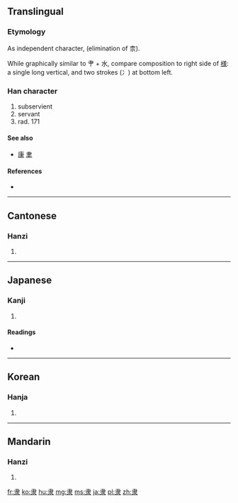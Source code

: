 {{also|隸|康}}
==Translingual==
{{stroke order|type=animate}}
{{zh-forms|隶|[[隸]]}}
===Etymology===
As independent character, {{Han simp|隸|f=柰|t=&nbsp;}} (elimination of 柰).

While graphically similar to 肀 + 水, compare composition to right side of [[様]]: a single long vertical, and two strokes (冫) at bottom left.

===Han character===
{{Han char|rn=171|rad=隶|as=00|sn=8|four=|canj=中水 (LE)}}

# subservient
# servant
# rad. 171

====See also====
* [[康]] [[聿]]

====References====
* {{Han ref|kx=1363.220|dkj=41923|dj=1867.100|hdz=74323.010|uh=96B6|ud=38582}}

----

==Cantonese==

===Hanzi===
{{yue-hanzi|jyut=|y=dai6|tra=隸}}

# {{defn|Cantonese|sort=隶00}}

----

==Japanese==

===Kanji===
{{ja-kanji|grade=|rs=隶00}}

# {{defn|Japanese|sort=隶00}}

====Readings====
* {{ja-readings|on=[[たい]] (tai), [[だい]] (dai), [[い]] (i)|kun=[[およぶ]] (oyobu)}}

----

==Korean==

===Hanja===
{{ko-hanja|hangeul=이|eumhun=|rv=i|mr=i|y=i}}

# {{defn|Korean|sort=隶00}}

----

==Mandarin==

===Hanzi===
{{cmn-hanzi|tra=隸|pin=[[lì]] ([[li4]])|wg=li<sup>4</sup>}}

# {{defn|Mandarin|sort=隶00}}

[[fr:隶]]
[[ko:隶]]
[[hu:隶]]
[[mg:隶]]
[[ms:隶]]
[[ja:隶]]
[[pl:隶]]
[[zh:隶]]